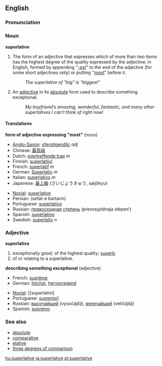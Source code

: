 ==English==
{{wikipedia}}
===Pronunciation===
{{IPAchar|/sjuːˈpɜːlətɪv/}}

===Noun===
'''superlative'''

#{{grammar}} The form of an adjective that expresses which of more than two items has the highest degree of the quality expressed by the adjective; in English, formed by appending "[[-est]]" to the end of the adjective (for some short adjectives only) or putting "[[most]]" before it.
#:''The superlative of "big" is "biggest"''
# {{informal}} An [[adjective]] in its [[absolute]] form used to describe something exceptional.
#:''My boyfriend’s amazing, wonderful, fantastic, and many other superlatives I can’t think of right now!''

====Translations====
'''form of adjective expressing "most"''' (noun)
{{top}}
*[[Anglo-Saxon]]: [[oferstígendlic]] ''adj''
*Chinese: [[最高级]]
*Dutch: [[overtreffende trap]] ''m''
*Finnish: [[superlatiivi]]
*French: [[superlatif]] ''m''
*German: [[Superlativ]] ''m''
*Italian: [[superlativo]] ''m''
*Japanese: [[最上級]] (さいじょうきゅう, saijōkyu)
{{mid}}
*[[Novial]]: [[superlative]]
*Persian: {{FAchar|[[صفت برترین]]}} (sefat-e bartarin) 
*Portuguese: [[superlativo]] {{m}}
*Russian: [[превосходный|превосходная]] [[степень]] (prevosχódnaja stépen’) {{f}}
*Spanish: [[superlativo]] {{m}}
*Swedish: [[superlativ]] ''n''
{{bottom}}

===Adjective===
'''superlative'''
# exceptionally good; of the highest quality; [[superb]].
# of or relating to a superlative.

'''describing something exceptional''' (adjective)
{{top}}
*French: [[suprême]]
*German: [[höchst]], [[hervorragend]]

{{mid}}
*[[Novial]]: [[superlativi]
*Portuguese: [[supremo]]]
*Russian: [[высочайший]] (vysočájšij), [[величайший]] (veličájšij)
*Spanish: [[supremo]]
{{bottom}}

===See also===
*[[absolute]]
*[[comparative]]
*[[elative]]
*[[three degrees of comparison]]

[[hu:superlative]]
[[ja:superlative]]
[[pl:superlative]]